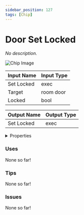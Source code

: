 ```yaml
---
sidebar_position: 127
tags: [Chip]
---
```


# Door Set Locked

*No description.*



![Chip Image](/svg/7ca4abb2-d705-4c17-b713-7525122ef286.svg)

| Input Name | Input Type |
|-----------|-----------|
| Set Locked | exec |
| Target | room door |
| Locked | bool |

| Output Name | Output Type |
|-----------|-----------|
| Set Locked | exec |


<details>
  <summary>Properties</summary>
  <div>
    <div>
    <table>
      <thead>
        <tr>
          <th>Is beta required?</th>
          <th>❌</th>
        </tr>
        <tr>
          <th>Is this chip a trolling risk?</th>
          <th>❌</th>
        </tr>
        <tr>
          <th>Chip UUPD</th>
          <th>._uuid</th>
        </tr>
      </thead>
    </table>
    </div>
  </div>
</details>

### Uses

None so far!

### Tips

None so far!

### Issues

None so far!